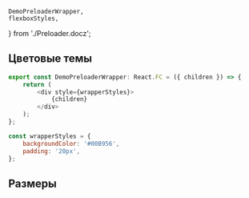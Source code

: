 
    DemoPreloaderWrapper,
    flexboxStyles,
} from './Preloader.docz';

## Цветовые темы

<Playground style={flexboxStyles}>
    <Preloader color="default" />
    <DemoPreloaderWrapper bgColor="var(--stcWhite)">
        <Preloader color="black" />
    </DemoPreloaderWrapper>
    <DemoPreloaderWrapper bgColor="var(--brandGreen)">
        <Preloader color="white" />
    </DemoPreloaderWrapper>
</Playground>

```javascript collapse=Код DemoPreloaderWrapper
export const DemoPreloaderWrapper: React.FC = ({ children }) => {
    return (
        <div style={wrapperStyles}>
            {children}
        </div>
    );
};

const wrapperStyles = {
    backgroundColor: '#00B956',
    padding: '20px',
};
```

## Размеры

<Playground style={flexboxStyles}>
    <Preloader sizeAll="small" />
    <Preloader sizeAll="medium" />
</Playground>
